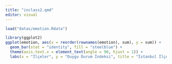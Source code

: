 ```yaml
---
title: "inclass2.qmd"
editor: visual
---
```


```r
load("datas/emotion.Rdata")
```

```r
library(ggplot2)
ggplot(emotion, aes(x = reorder(rownames(emotion), sum), y = sum)) +
  geom_bar(stat = "identity", fill = "steelblue") +
  theme(axis.text.x = element_text(angle = 90, hjust = 1)) +
  labs(x = "İlçeler", y = "Duygu Durum İndeksi", title = "İstanbul İlçelerine Göre Duygu Durum İndeksi")
```
